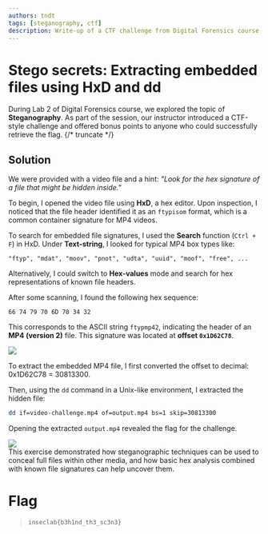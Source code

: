 --- 
authors: tndt
tags: [steganography, ctf]
description: Write-up of a CTF challenge from Digital Forensics course, focusing on steganography techniques to extract hidden files.
---
# Stego secrets: Extracting embedded files using HxD and dd
During Lab 2 of Digital Forensics course, we explored the topic of **Steganography**. 
As part of the session, our instructor introduced a CTF-style challenge and offered bonus points to anyone who could successfully retrieve the flag.
{/* truncate */}

## Solution
We were provided with a video file and a hint: *"Look for the hex signature of a file that might be hidden inside."*  

To begin, I opened the video file using **HxD**, a hex editor. 
Upon inspection, I noticed that the file header identified it as an `ftypisom` format, which is a common container signature for MP4 videos.  

To search for embedded file signatures, I used the **Search** function (`Ctrl + F`) in HxD. 
Under **Text-string**, I looked for typical MP4 box types like:
```
"ftyp", "mdat", "moov", "pnot", "udta", "uuid", "moof", "free", ...
```
Alternatively, I could switch to **Hex-values** mode and search for hex representations of known file headers.  

After some scanning, I found the following hex sequence:
```
66 74 79 70 6D 70 34 32
```
This corresponds to the ASCII string `ftypmp42`, indicating the header of an **MP4 (version 2)** file. 
This signature was located at **offset `0x1D62C78`**.
<div style={{ width: '100%', margin: '0 auto' }}>
  <img src={require("./offset.png").default} style={{ width: '100%', height: 'auto' }} />
</div>

To extract the embedded MP4 file, I first converted the offset to decimal: 0x1D62C78 = 30813300.  

Then, using the `dd` command in a Unix-like environment, I extracted the hidden file:
```bash
dd if=video-challenge.mp4 of=output.mp4 bs=1 skip=30813300
```
Opening the extracted `output.mp4` revealed the flag for the challenge.
<div style={{ width: '80%', margin: '0 auto' }}>
  <img src={require("./flag.png").default} style={{ width: '100%', height: 'auto' }} />
</div>
This exercise demonstrated how steganographic techniques can be used to conceal full files within other media, and how basic hex analysis combined with known file signatures can help uncover them.

# Flag
> `inseclab{b3h1nd_th3_sc3n3}`
